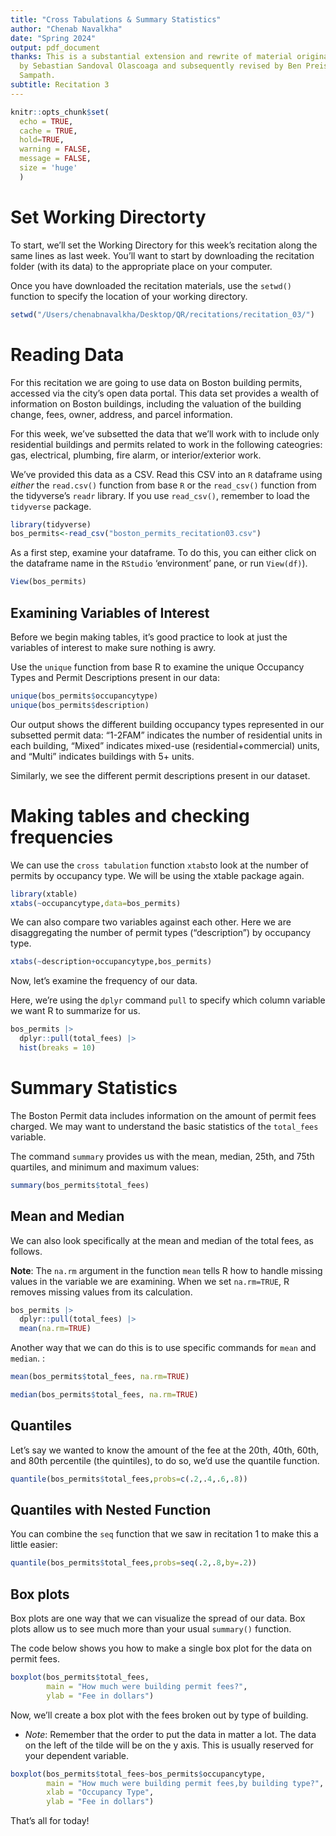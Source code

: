 ```yaml
---
title: "Cross Tabulations & Summary Statistics"
author: "Chenab Navalkha"
date: "Spring 2024"
output: pdf_document
thanks: This is a substantial extension and rewrite of material originally developed
  by Sebastian Sandoval Olascoaga and subsequently revised by Ben Preis and Gokul
  Sampath.
subtitle: Recitation 3
---
```


```r
knitr::opts_chunk$set(
  echo = TRUE,
  cache = TRUE,
  hold=TRUE,
  warning = FALSE,
  message = FALSE,
  size = 'huge'
  )
```

# Set Working Directorty


To start, we'll set the Working Directory for this week's recitation along the same lines as last week. You'll want to start by downloading the recitation folder (with its data) to the appropriate place on your computer. 

Once you have downloaded the recitation materials, use the `setwd()` function to specify the location of your working directory.


```r
setwd("/Users/chenabnavalkha/Desktop/QR/recitations/recitation_03/")
```


# Reading Data

For this recitation we are going to use data on Boston building permits, accessed via the city's open data portal. This data set provides a wealth of information on Boston buildings, including the valuation of the building change, fees, owner, address, and parcel information.

For this week, we've subsetted the data that we'll work with to include only residential buildings and permits related to work in the following cateogries: gas, electrical, plumbing, fire alarm, or interior/exterior work. 

We've provided this data as a CSV. Read this CSV into an `R` dataframe using _either_ the `read.csv()` function from base `R` or the `read_csv()` function from the tidyverse's `readr` library. If you use `read_csv()`, remember to load the `tidyverse` package. 


```r
library(tidyverse)
bos_permits<-read_csv("boston_permits_recitation03.csv")
```

As a first step, examine your dataframe. To do this, you can either click on the dataframe name in the `RStudio` 'environment' pane, or run `View(df)`). 

```r
View(bos_permits)
```


## Examining Variables of Interest

Before we begin making tables, it's good practice to look at just the variables of interest to make sure nothing is awry.

Use the `unique` function from base R to examine the unique Occupancy Types and Permit Descriptions present in our data:

```r
unique(bos_permits$occupancytype)
unique(bos_permits$description)
```

Our output shows the different building occupancy types represented in our subsetted permit data: "1-2FAM" indicates the number of residential units in each building, "Mixed" indicates mixed-use (residential+commercial) units, and "Multi" indicates buildings with 5+ units.

Similarly, we see the different permit descriptions present in our dataset.



# Making tables and checking frequencies


We can use the `cross tabulation` function `xtabs`to look at the number of permits by occupancy type. We will be using the xtable package again.

```r
library(xtable)
xtabs(~occupancytype,data=bos_permits)
```


We can also compare two variables against each other. Here we are disaggregating the number of permit types ("description") by occupancy type.

```r
xtabs(~description+occupancytype,bos_permits)
```


Now, let's examine the frequency of our data.

Here, we're using the `dplyr` command `pull` to specify which column variable we want R to summarize for us. 

```r

bos_permits |>
  dplyr::pull(total_fees) |>
  hist(breaks = 10)

```



# Summary Statistics


The Boston Permit data includes information on the amount of permit fees charged. We may want to understand the basic statistics of the `total_fees` variable.

The command `summary` provides us with the mean, median, 25th, and 75th quartiles, and minimum and maximum values:

```r
summary(bos_permits$total_fees)
```

## Mean and Median


We can also look specifically at the mean and median of the total fees, as follows.

**Note**: The `na.rm` argument in the function `mean` tells R how to handle missing values in the variable we are examining. When we set `na.rm=TRUE`, R removes missing values from its calculation.

```r
bos_permits |>
  dplyr::pull(total_fees) |>
  mean(na.rm=TRUE) 
```

Another way that we can do this is to use specific commands for `mean` and `median`. :

```r
mean(bos_permits$total_fees, na.rm=TRUE)

median(bos_permits$total_fees, na.rm=TRUE)
```


## Quantiles

Let's say we wanted to know the amount of the fee at the 20th, 40th, 60th, and 80th percentile (the quintiles), to do so, we'd use the quantile function.

```r
quantile(bos_permits$total_fees,probs=c(.2,.4,.6,.8))
```

## Quantiles with Nested Function

You can combine the $\mathtt{seq}$ function that we saw in recitation 1 to make this a little easier:

```r
quantile(bos_permits$total_fees,probs=seq(.2,.8,by=.2))
```


## Box plots

Box plots are one way that we can visualize the spread of our data. Box plots allow us to see much more than your usual $\mathtt{summary()}$ function. 


The code below shows you how to make a single box plot for the data on permit fees.

```r
boxplot(bos_permits$total_fees,
        main = "How much were building permit fees?",
        ylab = "Fee in dollars")
```

Now, we'll create a box plot with the fees broken out by type of building.

- *Note*: Remember that the order to put the data in matter a lot. The data on the left of the tilde will be on the y axis. This is usually reserved for your dependent variable.

```r
boxplot(bos_permits$total_fees~bos_permits$occupancytype,
        main = "How much were building permit fees,by building type?",
        xlab = "Occupancy Type",
        ylab = "Fee in dollars")
```
That's all for today!
